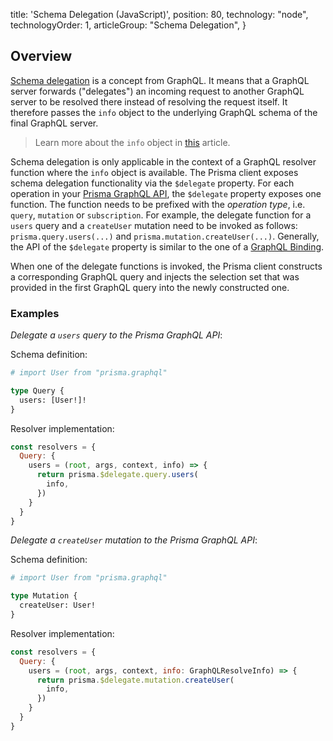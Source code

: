 
  title: 'Schema Delegation (JavaScript)',
  position: 80,
  technology: "node",
  technologyOrder: 1,
  articleGroup: "Schema Delegation",
}

## Overview

[Schema delegation](https://www.prisma.io/blog/graphql-schema-stitching-explained-schema-delegation-4c6caf468405/) is a concept from GraphQL. It means that a GraphQL server forwards ("delegates") an incoming request to another GraphQL server to be resolved there instead of resolving the request itself. It therefore passes the `info` object to the underlying GraphQL schema of the final GraphQL server. 

> Learn more about the `info` object in [this](https://www.prisma.io/blog/graphql-server-basics-demystifying-the-info-argument-in-graphql-resolvers-6f26249f613a/) article.

Schema delegation is only applicable in the context of a GraphQL resolver function where the `info` object is available. The Prisma client exposes schema delegation functionality via the `$delegate` property. For each operation in your [Prisma GraphQL API](./prisma-graphql-api), the `$delegate` property exposes one function. The function needs to be prefixed with the _operation type_, i.e. `query`, `mutation` or `subscription`. For example, the delegate function for a `users` query and a `createUser` mutation need to be invoked as follows: `prisma.query.users(...)` and `prisma.mutation.createUser(...)`. 
Generally, the API of the `$delegate` property is similar to the one of a [GraphQL Binding](https://oss.prisma.io/content/graphql-binding/01-overview).

When one of the delegate functions is invoked, the Prisma client constructs a corresponding GraphQL query and injects the selection set that was provided in the first GraphQL query into the newly constructed one.

### Examples

_Delegate a `users` query to the Prisma GraphQL API_:

Schema definition:

```graphql
# import User from "prisma.graphql"

type Query {
  users: [User!]!
}
```

Resolver implementation:

```js
const resolvers = {
  Query: {
    users = (root, args, context, info) => {
      return prisma.$delegate.query.users(
        info,
      })
    }
  }
}
```

_Delegate a `createUser` mutation to the Prisma GraphQL API_:

Schema definition:

```graphql
# import User from "prisma.graphql"

type Mutation {
  createUser: User!
}
```

Resolver implementation:

```js
const resolvers = {
  Query: {
    users = (root, args, context, info: GraphQLResolveInfo) => {
      return prisma.$delegate.mutation.createUser(
        info,
      })
    }
  }
}
```